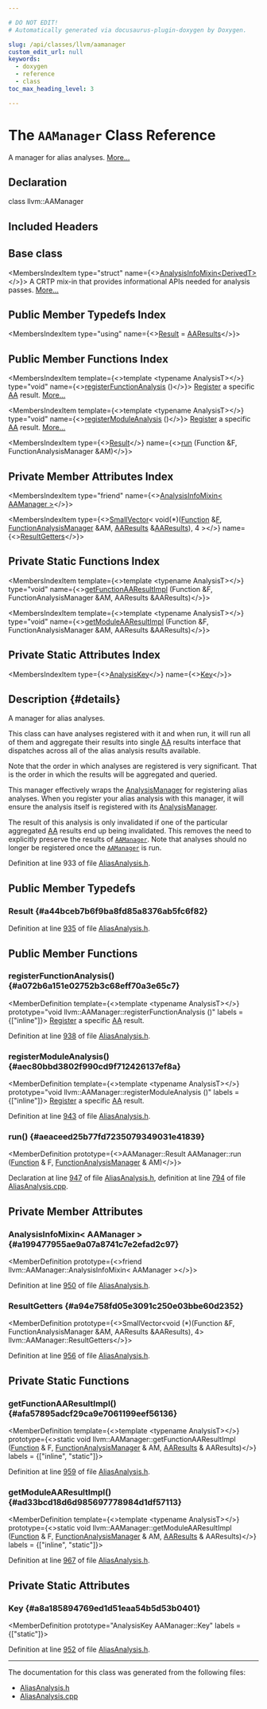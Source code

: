 ```yaml
---

# DO NOT EDIT!
# Automatically generated via docusaurus-plugin-doxygen by Doxygen.

slug: /api/classes/llvm/aamanager
custom_edit_url: null
keywords:
  - doxygen
  - reference
  - class
toc_max_heading_level: 3

---
```





# The `AAManager` Class Reference

<DoxygenPage pluginConfig={pluginConfig}>

A manager for alias analyses. <a href="#details">More...</a>

## Declaration

<CodeBlock>class llvm::AAManager</CodeBlock>

## Included Headers

<IncludesList>
<IncludesListItem
  filePath="llvm/Analysis/AliasAnalysis.h"
  permalink="/docs/api/files/include/include/llvm/include/llvm/analysis/aliasanalysis-h"
  isLocal="true" />
</IncludesList>

## Base class

<MembersIndex>

<MembersIndexItem
  type="struct"
  name={<><a href="/docs/api/structs/llvm/analysisinfomixin">AnalysisInfoMixin&lt;DerivedT&gt;</a></>}>
A CRTP mix-in that provides informational APIs needed for analysis passes. <a href="/docs/api/structs/llvm/analysisinfomixin/#details">More...</a>
</MembersIndexItem>

</MembersIndex>

## Public Member Typedefs Index

<MembersIndex>

<MembersIndexItem
  type="using"
  name={<><a href="#a44bceb7b6f9ba8fd85a8376ab5fc6f82">Result</a> = <a href="/docs/api/classes/llvm/aaresults">AAResults</a></>}>
</MembersIndexItem>

</MembersIndex>

## Public Member Functions Index

<MembersIndex>

<MembersIndexItem
  template={<>template &lt;typename AnalysisT&gt;</>}
  type="void"
  name={<><a href="#a072b6a151e02752b3c68eff70a3e65c7">registerFunctionAnalysis</a> ()</>}>
<a href="/docs/api/classes/llvm/register">Register</a> a specific <a href="/docs/api/namespaces/llvm/aa">AA</a> result. <a href="#a072b6a151e02752b3c68eff70a3e65c7">More...</a>
</MembersIndexItem>

<MembersIndexItem
  template={<>template &lt;typename AnalysisT&gt;</>}
  type="void"
  name={<><a href="#aec80bbd3802f990cd9f712426137ef8a">registerModuleAnalysis</a> ()</>}>
<a href="/docs/api/classes/llvm/register">Register</a> a specific <a href="/docs/api/namespaces/llvm/aa">AA</a> result. <a href="#aec80bbd3802f990cd9f712426137ef8a">More...</a>
</MembersIndexItem>

<MembersIndexItem
  type={<><a href="#a44bceb7b6f9ba8fd85a8376ab5fc6f82">Result</a></>}
  name={<><a href="#aeaceed25b77fd7235079349031e41839">run</a> (Function &amp;F, FunctionAnalysisManager &amp;AM)</>}>
</MembersIndexItem>

</MembersIndex>

## Private Member Attributes Index

<MembersIndex>

<MembersIndexItem
  type="friend"
  name={<><a href="#a199477955ae9a07a8741c7e2efad2c97">AnalysisInfoMixin&lt; AAManager &gt;</a></>}>
</MembersIndexItem>

<MembersIndexItem
  type={<><a href="/docs/api/classes/llvm/smallvector">SmallVector</a>&lt; void(&#42;)(<a href="/docs/api/classes/llvm/function">Function</a> &amp;<a href="/docs/api/files/lib/lib/support/md5-cpp/#a96d73bbd7af15cb1fc38c3f4a3bd82e9">F</a>, <a href="/docs/api/namespaces/llvm/#adce09a5a0de0e3177eb00e932734af2f">FunctionAnalysisManager</a> &amp;AM, <a href="/docs/api/classes/llvm/aaresults">AAResults</a> &amp;<a href="/docs/api/classes/llvm/aaresults">AAResults</a>), 4 &gt;</>}
  name={<><a href="#a94e758fd05e3091c250e03bbe60d2352">ResultGetters</a></>}>
</MembersIndexItem>

</MembersIndex>

## Private Static Functions Index

<MembersIndex>

<MembersIndexItem
  template={<>template &lt;typename AnalysisT&gt;</>}
  type="void"
  name={<><a href="#afa57895adcf29ca9e7061199eef56136">getFunctionAAResultImpl</a> (Function &amp;F, FunctionAnalysisManager &amp;AM, AAResults &amp;AAResults)</>}>
</MembersIndexItem>

<MembersIndexItem
  template={<>template &lt;typename AnalysisT&gt;</>}
  type="void"
  name={<><a href="#ad33bcd18d6d985697778984d1df57113">getModuleAAResultImpl</a> (Function &amp;F, FunctionAnalysisManager &amp;AM, AAResults &amp;AAResults)</>}>
</MembersIndexItem>

</MembersIndex>

## Private Static Attributes Index

<MembersIndex>

<MembersIndexItem
  type={<><a href="/docs/api/structs/llvm/analysiskey">AnalysisKey</a></>}
  name={<><a href="#a8a185894769ed1d51eaa54b5d53b0401">Key</a></>}>
</MembersIndexItem>

</MembersIndex>

## Description {#details}

A manager for alias analyses.

This class can have analyses registered with it and when run, it will run all of them and aggregate their results into single <a href="/docs/api/namespaces/llvm/aa">AA</a> results interface that dispatches across all of the alias analysis results available.

Note that the order in which analyses are registered is very significant. That is the order in which the results will be aggregated and queried.

This manager effectively wraps the <a href="/docs/api/classes/llvm/analysismanager">AnalysisManager</a> for registering alias analyses. When you register your alias analysis with this manager, it will ensure the analysis itself is registered with its <a href="/docs/api/classes/llvm/analysismanager">AnalysisManager</a>.

The result of this analysis is only invalidated if one of the particular aggregated <a href="/docs/api/namespaces/llvm/aa">AA</a> results end up being invalidated. This removes the need to explicitly preserve the results of <code><a href="/docs/api/classes/llvm/aamanager">AAManager</a></code>. Note that analyses should no longer be registered once the <code><a href="/docs/api/classes/llvm/aamanager">AAManager</a></code> is run.

Definition at line 933 of file <a href="/docs/api/files/include/include/llvm/include/llvm/analysis/aliasanalysis-h">AliasAnalysis.h</a>.

<SectionDefinition>

## Public Member Typedefs

### Result {#a44bceb7b6f9ba8fd85a8376ab5fc6f82}

<MemberDefinition
  prototype="using llvm::AAManager::Result =  AAResults">

Definition at line <a href="/docs/api/files/include/include/llvm/include/llvm/analysis/aliasanalysis-h/#l00935">935</a> of file <a href="/docs/api/files/include/include/llvm/include/llvm/analysis/aliasanalysis-h">AliasAnalysis.h</a>.
</MemberDefinition>

</SectionDefinition>

<SectionDefinition>

## Public Member Functions

### registerFunctionAnalysis() {#a072b6a151e02752b3c68eff70a3e65c7}

<MemberDefinition
  template={<>template &lt;typename AnalysisT&gt;</>}
  prototype="void llvm::AAManager::registerFunctionAnalysis ()"
  labels = {["inline"]}>
<a href="/docs/api/classes/llvm/register">Register</a> a specific <a href="/docs/api/namespaces/llvm/aa">AA</a> result.

Definition at line <a href="/docs/api/files/include/include/llvm/include/llvm/analysis/aliasanalysis-h/#l00938">938</a> of file <a href="/docs/api/files/include/include/llvm/include/llvm/analysis/aliasanalysis-h">AliasAnalysis.h</a>.
</MemberDefinition>

### registerModuleAnalysis() {#aec80bbd3802f990cd9f712426137ef8a}

<MemberDefinition
  template={<>template &lt;typename AnalysisT&gt;</>}
  prototype="void llvm::AAManager::registerModuleAnalysis ()"
  labels = {["inline"]}>
<a href="/docs/api/classes/llvm/register">Register</a> a specific <a href="/docs/api/namespaces/llvm/aa">AA</a> result.

Definition at line <a href="/docs/api/files/include/include/llvm/include/llvm/analysis/aliasanalysis-h/#l00943">943</a> of file <a href="/docs/api/files/include/include/llvm/include/llvm/analysis/aliasanalysis-h">AliasAnalysis.h</a>.
</MemberDefinition>

### run() {#aeaceed25b77fd7235079349031e41839}

<MemberDefinition
  prototype={<>AAManager::Result AAManager::run (<a href="/docs/api/classes/llvm/function">Function</a> &amp; F, <a href="/docs/api/namespaces/llvm/#adce09a5a0de0e3177eb00e932734af2f">FunctionAnalysisManager</a> &amp; AM)</>}>

Declaration at line <a href="/docs/api/files/include/include/llvm/include/llvm/analysis/aliasanalysis-h/#l00947">947</a> of file <a href="/docs/api/files/include/include/llvm/include/llvm/analysis/aliasanalysis-h">AliasAnalysis.h</a>, definition at line <a href="/docs/api/files/lib/lib/analysis/aliasanalysis-cpp/#l00794">794</a> of file <a href="/docs/api/files/lib/lib/analysis/aliasanalysis-cpp">AliasAnalysis.cpp</a>.
</MemberDefinition>

</SectionDefinition>

<SectionDefinition>

## Private Member Attributes

### AnalysisInfoMixin&lt; AAManager &gt; {#a199477955ae9a07a8741c7e2efad2c97}

<MemberDefinition
  prototype={<>friend llvm::AAManager::AnalysisInfoMixin&lt; AAManager &gt;</>}>

Definition at line <a href="/docs/api/files/include/include/llvm/include/llvm/analysis/aliasanalysis-h/#l00950">950</a> of file <a href="/docs/api/files/include/include/llvm/include/llvm/analysis/aliasanalysis-h">AliasAnalysis.h</a>.
</MemberDefinition>

### ResultGetters {#a94e758fd05e3091c250e03bbe60d2352}

<MemberDefinition
  prototype={<>SmallVector&lt;void (&#42;)(Function &amp;F, FunctionAnalysisManager &amp;AM, AAResults &amp;AAResults), 4&gt; llvm::AAManager::ResultGetters</>}>

Definition at line <a href="/docs/api/files/include/include/llvm/include/llvm/analysis/aliasanalysis-h/#l00956">956</a> of file <a href="/docs/api/files/include/include/llvm/include/llvm/analysis/aliasanalysis-h">AliasAnalysis.h</a>.
</MemberDefinition>

</SectionDefinition>

<SectionDefinition>

## Private Static Functions

### getFunctionAAResultImpl() {#afa57895adcf29ca9e7061199eef56136}

<MemberDefinition
  template={<>template &lt;typename AnalysisT&gt;</>}
  prototype={<>static void llvm::AAManager::getFunctionAAResultImpl (<a href="/docs/api/classes/llvm/function">Function</a> &amp; F, <a href="/docs/api/namespaces/llvm/#adce09a5a0de0e3177eb00e932734af2f">FunctionAnalysisManager</a> &amp; AM, <a href="/docs/api/classes/llvm/aaresults">AAResults</a> &amp; AAResults)</>}
  labels = {["inline", "static"]}>

Definition at line <a href="/docs/api/files/include/include/llvm/include/llvm/analysis/aliasanalysis-h/#l00959">959</a> of file <a href="/docs/api/files/include/include/llvm/include/llvm/analysis/aliasanalysis-h">AliasAnalysis.h</a>.
</MemberDefinition>

### getModuleAAResultImpl() {#ad33bcd18d6d985697778984d1df57113}

<MemberDefinition
  template={<>template &lt;typename AnalysisT&gt;</>}
  prototype={<>static void llvm::AAManager::getModuleAAResultImpl (<a href="/docs/api/classes/llvm/function">Function</a> &amp; F, <a href="/docs/api/namespaces/llvm/#adce09a5a0de0e3177eb00e932734af2f">FunctionAnalysisManager</a> &amp; AM, <a href="/docs/api/classes/llvm/aaresults">AAResults</a> &amp; AAResults)</>}
  labels = {["inline", "static"]}>

Definition at line <a href="/docs/api/files/include/include/llvm/include/llvm/analysis/aliasanalysis-h/#l00967">967</a> of file <a href="/docs/api/files/include/include/llvm/include/llvm/analysis/aliasanalysis-h">AliasAnalysis.h</a>.
</MemberDefinition>

</SectionDefinition>

<SectionDefinition>

## Private Static Attributes

### Key {#a8a185894769ed1d51eaa54b5d53b0401}

<MemberDefinition
  prototype="AnalysisKey AAManager::Key"
  labels = {["static"]}>

Definition at line <a href="/docs/api/files/include/include/llvm/include/llvm/analysis/aliasanalysis-h/#l00952">952</a> of file <a href="/docs/api/files/include/include/llvm/include/llvm/analysis/aliasanalysis-h">AliasAnalysis.h</a>.
</MemberDefinition>

</SectionDefinition>

<hr/>

The documentation for this class was generated from the following files:

<ul>
<li><a href="/docs/api/files/include/include/llvm/include/llvm/analysis/aliasanalysis-h">AliasAnalysis.h</a></li>
<li><a href="/docs/api/files/lib/lib/analysis/aliasanalysis-cpp">AliasAnalysis.cpp</a></li>
</ul>

</DoxygenPage>
